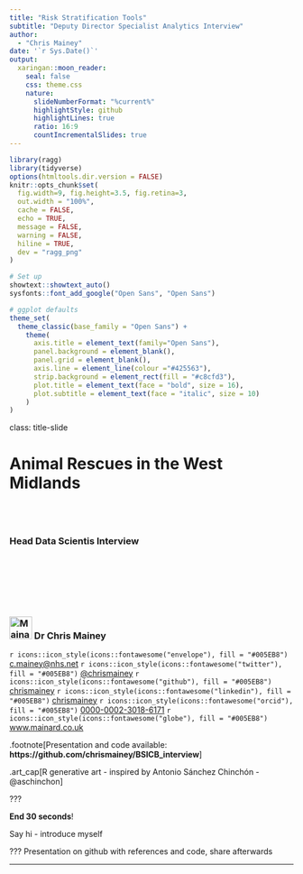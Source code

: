 ```yaml
---
title: "Risk Stratification Tools"
subtitle: "Deputy Director Specialist Analytics Interview"  
author: 
  - "Chris Mainey"
date: '`r Sys.Date()`'
output:
  xaringan::moon_reader:
    seal: false
    css: theme.css
    nature:
      slideNumberFormat: "%current%"
      highlightStyle: github
      highlightLines: true
      ratio: 16:9
      countIncrementalSlides: true
---
```


```r
library(ragg)
library(tidyverse)
options(htmltools.dir.version = FALSE)
knitr::opts_chunk$set(
  fig.width=9, fig.height=3.5, fig.retina=3,
  out.width = "100%",
  cache = FALSE,
  echo = TRUE,
  message = FALSE, 
  warning = FALSE,
  hiline = TRUE,
  dev = "ragg_png"
)

# Set up
showtext::showtext_auto()
sysfonts::font_add_google("Open Sans", "Open Sans")

# ggplot defaults
theme_set(
  theme_classic(base_family = "Open Sans") +
    theme(
      axis.title = element_text(family="Open Sans"),
      panel.background = element_blank(),
      panel.grid = element_blank(),
      axis.line = element_line(colour ="#425563"),
      strip.background = element_rect(fill = "#c8cfd3"),
      plot.title = element_text(face = "bold", size = 16),
      plot.subtitle = element_text(face = "italic", size = 10)
    )
)

```


class: title-slide

# Animal Rescues in the West Midlands

<br><br>

### Head Data Scientis Interview


<br><br><br><br><br>

### <img src="./assets/img/crop.png" alt="Mainard icon" height="40px" />  Dr Chris Mainey

`r icons::icon_style(icons::fontawesome("envelope"), fill = "#005EB8")` [c.mainey@nhs.net](mailto:c.mainey@nhs.net)
`r icons::icon_style(icons::fontawesome("twitter"), fill = "#005EB8")` [@chrismainey](https://twitter.com/chrismainey)
`r icons::icon_style(icons::fontawesome("github"), fill = "#005EB8")` [chrismainey](https://github.com/chrismainey)
`r icons::icon_style(icons::fontawesome("linkedin"), fill = "#005EB8")`  [chrismainey](https://www.linkedin.com/in/chrismainey/)
`r icons::icon_style(icons::fontawesome("orcid"), fill = "#005EB8")` [0000-0002-3018-6171](https://orcid.org/0000-0002-3018-6171)
`r icons::icon_style(icons::fontawesome("globe"), fill = "#005EB8")` [www.mainard.co.uk](https://www.mainard.co.uk)

.footnote[Presentation and code available: **https://github.com/chrismainey/BSICB_interview**]

.art_cap[R generative art - inspired by Antonio Sánchez Chinchón - @aschinchon]


???

__End 30 seconds__!

Say hi - introduce myself

???
Presentation on github with references and code, share afterwards


---